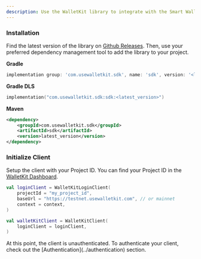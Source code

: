 ```yaml
---
description: Use the WalletKit library to integrate with the Smart Wallets API in your Android app
---
```


### Installation

Find the latest version of the library on [Github Releases](https://github.com/usewalletkit/walletkit-android/releases). Then, use your preferred dependency management tool to add the library to your project.

**Gradle**
```groovy
implementation group: 'com.usewalletkit.sdk', name: 'sdk', version: '<latest_version>'
```

**Gradle DLS**
```kotlin
implementation("com.usewalletkit.sdk:sdk:<latest_version>")
```

**Maven**
```xml
<dependency>
    <groupId>com.usewalletkit.sdk</groupId>
    <artifactId>sdk</artifactId>
    <version>latest_version</version>
</dependency>
```

### Initialize Client

Setup the client with your Project ID. You can find your Project ID in the [WalletKit Dashboard](https://app.usewalletkit.com/api-keys).

```kotlin
val loginClient = WalletKitLoginClient(
    projectId = "my_project_id",
    baseUrl = "https://testnet.usewalletkit.com", // or mainnet
    context = context,
)

val walletKitClient = WalletKitClient(
    loginClient = loginClient,
)
```

<Info>
At this point, the client is unauthenticated. To authenticate your client, check out the [Authentication](../authentication) section.
</Info>
